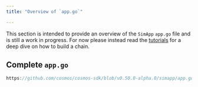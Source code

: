 ```yaml
---
title: "Overview of `app.go`"

---
```



This section is intended to provide an overview of the `SimApp` `app.go` file and is still a work in progress.
For now please instead read the [tutorials](https://tutorials.cosmos.network) for a deep dive on how to build a chain.

## Complete `app.go`

```go reference
https://github.com/cosmos/cosmos-sdk/blob/v0.50.0-alpha.0/simapp/app.go
```
